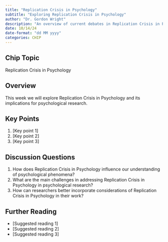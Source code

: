 ```yaml
---
title: "Replication Crisis in Psychology"
subtitle: "Exploring Replication Crisis in Psychology"
author: "Dr. Gordon Wright"
description: "An overview of current debates in Replication Crisis in Psychology as it relates to Psychology"
date: 10/14/24
date-format: "dd MM yyyy"
categories: CHIP
---
```

## Chip Topic
Replication Crisis in Psychology

## Overview
This week we will explore Replication Crisis in Psychology and its implications for psychological research.

## Key Points
1. [Key point 1]
2. [Key point 2]
3. [Key point 3]

## Discussion Questions
1. How does Replication Crisis in Psychology influence our understanding of psychological phenomena?
2. What are the main challenges in addressing Replication Crisis in Psychology in psychological research?
3. How can researchers better incorporate considerations of Replication Crisis in Psychology in their work?

## Further Reading
- [Suggested reading 1]
- [Suggested reading 2]
- [Suggested reading 3]
